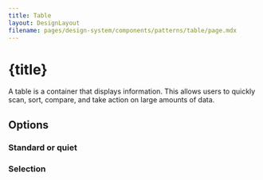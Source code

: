 ```yaml
---
title: Table
layout: DesignLayout
filename: pages/design-system/components/patterns/table/page.mdx
---
```



# {title}

A table is a container that displays information. This allows users to quickly scan, sort, compare, and take action on large amounts of data.


<MainView />


## Options 


### Standard or quiet

<OptionsView />

### Selection

<SelectionView />



